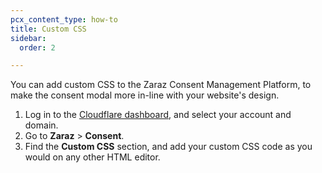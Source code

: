 ```yaml
---
pcx_content_type: how-to
title: Custom CSS
sidebar:
  order: 2

---
```


You can add custom CSS to the Zaraz Consent Management Platform, to make the consent modal more in-line with your website's design.

1. Log in to the [Cloudflare dashboard](https://dash.cloudflare.com/login), and select your account and domain.
2. Go to **Zaraz** > **Consent**.
3. Find the **Custom CSS** section, and add your custom CSS code as you would on any other HTML editor.
